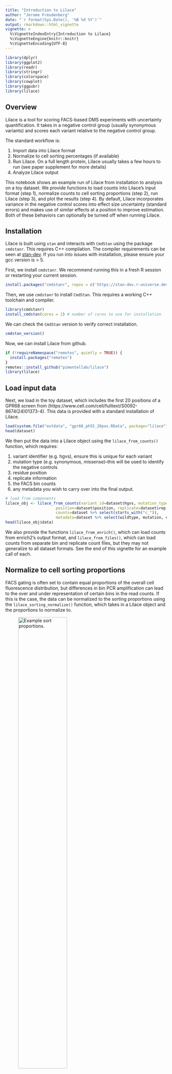 ```yaml
---
title: "Introduction to Lilace"
author: "Jerome Freudenberg"
date: "`r format(Sys.Date(), '%B %d %Y')`"
output: rmarkdown::html_vignette
vignette: >
  %\VignetteIndexEntry{Introduction to Lilace}
  %\VignetteEngine{knitr::knitr}
  %\VignetteEncoding{UTF-8}
---
```



```r
library(dplyr)
library(ggplot2)
library(readr)
library(stringr)
library(colorspace)
library(cowplot)
library(ggpubr)
library(lilace)
```

## Overview

Lilace is a tool for scoring FACS-based DMS experiments with uncertainty quantification. It takes in a negative control group (usually synonymous variants) and scores each variant relative to the negative control group.

The standard workflow is:

1. Import data into Lilace format
2. Normalize to cell sorting percentages (if available)
3. Run Lilace. On a full length protein, Lilace usually takes a few hours to run (see paper supplement for more details)
4. Analyze Lilace output

This notebook shows an example run of Lilace from installation to analysis on a toy dataset. We provide functions to load counts into Lilace's input format (step 1), normalize counts to cell sorting proportions (step 2), run Lilace (step 3), and plot the results (step 4). By default, Lilace incorporates variance in the negative control scores into effect size uncertainty (standard errors) and makes use of similar effects at a position to improve estimation. Both of these behaviors can optionally be turned off when running Lilace. 

## Installation
Lilace is built using `stan` and interacts with `CmdStan` using the package `cmdstanr`. This requires C++ compilation. The compiler requirements can be seen at [stan-dev](https://github.com/stan-dev/stan/wiki/Coding-Style-and-Idioms#supported-cpp-versions-and-compilers).
If you run into issues with installation, please ensure your gcc version is > 5.

First, we install `cmdstanr`. We recommend running this in a fresh R session or restarting your current session.
```r
install.packages("cmdstanr", repos = c('https://stan-dev.r-universe.dev', getOption("repos")))
```
Then, we use `cmdstanr` to install `CmdStan`. This requires a working C++ toolchain and compiler.
```r
library(cmdstanr)
install_cmdstan(cores = 2) # number of cores to use for installation
```
We can check the `CmdStan` version to verify correct installation.
```r
cmdstan_version()
```
Now, we can install Lilace from github.
```r
if (!requireNamespace("remotes", quietly = TRUE)) {
  install.packages("remotes")
}
remotes::install_github("pimentellab/lilace")
library(lilace)
```

## Load input data
Next, we load in the toy dataset, which includes the first 20 positions of a GPR68 screen from (https://www.cell.com/cell/fulltext/S0092-8674(24)01373-4). This data is provided with a standard installation of Lilace.
```r
load(system.file("extdata", "gpr68_ph55_20pos.RData", package="lilace"))
head(dataset)
```
We then put the data into a Lilace object using the `lilace_from_counts()` function, which requires:

1. variant identifier (e.g. hgvs), ensure this is unique for each variant
2. mutation type (e.g. synonymous, missense)--this will be used to identify the negative controls
3. residue position
4. replicate information
5. the FACS bin counts
6. any metadata you wish to carry over into the final output.
```r
# load from components
lilace_obj <- lilace_from_counts(variant_id=dataset$hgvs, mutation_type=dataset$type, 
                      position=dataset$position, replicate=dataset$rep, 
                      counts=dataset %>% select(starts_with("c_")), 
                      metadata=dataset %>% select(wildtype, mutation, exp))
head(lilace_obj$data)
```
We also provide the functions `lilace_from_enrich()`, which can load counts from enrich2's output format, and `lilace_from_files()`, which can load counts from separate bin and replicate count files, but they may not generalize to all dataset formats. See the end of this vignette for an example call of each.

## Normalize to cell sorting proportions
FACS gating is often set to contain equal proportions of the overall cell fluorescence distribution, but differences in bin PCR amplification can lead to the over and under representation of certain bins in the read counts. If this is the case, the data can be normalized to the sorting proportions using the `lilace_sorting_normalize()` function, which takes in a Lilace object and the proportions to normalize to.

![Example sort proportions.](gpr68_ph55_sort.png){width=60%}

In this case the sort proportions don't add up to 1, but that's okay, they are scaled to add up to 1 internally.
```r
# normalize to sorting proportions
GPR_FACS_trace_percent_55 <- c(0.2184, 0.1972, 0.1869, 0.1236)

lilace_obj <- lilace_sorting_normalize(lilace_obj, GPR_FACS_trace_percent_55, rep_specific=F)
head(lilace_obj$normalized_data)
```
If we wish to normalize to replicate-specific sorting proportions, we can format it like the following. The replicate labels in the list (R1, R2, R3) should correspond to the labels used in the Lilace input. 
```r
# normalize to sorting proportions
GPR_FACS_trace_percent_55 <- list(R1=c(0.2184, 0.1972, 0.1869, 0.1236),
                                  R2=c(0.2184, 0.1972, 0.1869, 0.1236),
                                  R3=c(0.2184, 0.1972, 0.1869, 0.1236))

lilace_obj <- lilace_sorting_normalize(lilace_obj, GPR_FACS_trace_percent_55, rep_specific=T)
head(lilace_obj$normalized_data)
```

## Run Lilace
Once, we are ready to run Lilace, we first specify an output directory where the output and model fitting logs will be saved.
```r
output_dir <- "output"
```
Then, we use the function `lilace_fit_model()` to run the main Lilace algorithm. This should only take a few minutes on this truncated dataset, but usually takes a few hours on a full length protein.

By default, the negative controls will be identified by variants labeled as `synonymous` in the `lilace$data$type` column. This can be changed by setting the `control_label` argument to a different value in the column. To disable the negative control-based bias correction, set `control_correction` to `FALSE`. To disable position-level grouping, set `use_positions` to `FALSE`. We provide example outputs for both of these options towards the end of the vignette.
```r
lilace_obj <- lilace_fit_model(lilace_obj, output_dir, control_label="synonymous", 
                               control_correction=T, use_positions=T, pseudocount=T,
                               n_parallel_chains=4)
```
Once it's done running, Lilace saves the scores for each variant to `output/lilace_output/variant_scores.tsv`. The scores dataframe is also saved in `lilace_obj$scores`. The scores are also combined with the input dataframe at `lilace_obj$fitted_data`.
```r
scores <- read_tsv("output/lilace_output/variant_scores.tsv", show_col_types = FALSE)
head(scores)
```
The `effect` column represents the estimated effect size / score for a variant, while `effect_se` gives the standard error. `lfsr` is the local false sign rate, which is a Bayesian measure of significance analogous to a p-value. For example, a default way to call discoveries would be to set a threshold of `lfsr < 0.05`. We encode this in the `discovery05` column where a `-1` indicates a significant leftward shift in fluorescence, `+1` a significant rightward shift, and `0` is not significant. `pos_mean` and `pos_sd` are the estimated position-level mean and variance parameters--these parameters are only included in the final score table if Lilace was run with `use_positions=T`.

## Plot results
To analyze the output of the model, we can first plot the score distributions of the different mutation types using `lilace_score_density()` and ensure they align with expectations.
```r
lilace_score_density(scores, output_dir, score.col="effect", 
                     name="score_histogram", hist=T, scale.free=T)
```

We observe a substantial LOF mode for indels, a smaller one for missense mutations, and a distribution around zero for synonymous mutations.

Next, we plot the estimated scores on a heatmap.
```r
lilace_score_heatmap(scores, output_dir, score.col="effect", name="score_heatmap", 
                     x.text=4, seq.text=1.5, y.text=3)
```

As well as the discoveries, at a threshold of `lfsr < 0.05`. Again, -1 indicates a significant leftward shift in fluorescence, +1 a rightward shift, and 0 is not significant.
```r
lilace_score_heatmap(scores, output_dir, score.col="discovery05", name="discovery05_heatmap", 
                     x.text=4, seq.text=1.5, y.text=3)
```

From here on, further analysis can be done, such as mapping to protein structure and qualitatively analyzing the results.

## Example runs without negative control correction or position hierarchy

#### Without the negative control-based bias correction
Without the negative control-based bias correction, the effect size standard errors are smaller and more effects are called significant (at the cost of more false positives). You may want to run this in cases where variance in negative controls do not provide a good estimate of experimental uncertainty (e.g. only a single WT variant), but you still want Lilace scores for each variant. In this case, Lilace uncertainty estimates (effect standard errors) do not incorporate any notion of negative control variance, which may result in more false positives. (note: a control label column is still required as a reference set to score against)

```r
# specify outpur dir
output_dir <- "output_no_nc_correction"
# run the model on data
fitted_data <- lilace_fit_model(lilace_obj, output_dir, control_label="synonymous", 
                                control_correction=F)
# read scores file
scores <- read_tsv("output_no_nc_correction/lilace_output/variant_scores.tsv", show_col_types = FALSE)
print(head(scores))
lilace_score_heatmap(scores, output_dir, score.col="effect", name="score_heatmap", 
                     x.text=4, seq.text=1.5, y.text=3)
lilace_score_heatmap(scores, output_dir, score.col="discovery05", name="discovery05_heatmap", 
                     x.text=4, seq.text=1.5, y.text=3)
```

#### Without the position hierarchy
Without using position effects to inform variant effect estimates, each effect size will be completely independent of the others at its position. You may want to run this if the data has more than a single residue mutation at a time or complete position independence is desired for downstream analysis (e.g. clinical classification that uses multiple effects at a position as a line of evidence). 
```r
# specify outpur dir
output_dir <- "output_nopos"
# run the model on data
fitted_data <- lilace_fit_model(lilace_obj, output_dir, control_label="synonymous", 
                                use_positions=F)
# read scores file
scores <- read_tsv("output_nopos/lilace_output/variant_scores.tsv", show_col_types = FALSE)
print(head(scores))
lilace_score_heatmap(scores, output_dir, score.col="effect", name="score_heatmap", 
                     x.text=4, seq.text=1.5, y.text=3)
lilace_score_heatmap(scores, output_dir, score.col="discovery05", name="discovery05_heatmap", 
                     x.text=4, seq.text=1.5, y.text=3)
```

## View posterior samples
For convenience and advanced analysis, the posterior samples are saved in `lilace_output/posterior_samples.RData`. They can be analyzed further with the `posterior` package. Here is an example of how to access them:
```r
library(posterior)
draws <- readRDS("output/lilace_output/posterior_samples.RData")
posterior_samples <- posterior::as_draws_rvars(draws)
head(posterior::draws_of(posterior_samples$a))
```

## Format input data from Enrich2 output format

This function expects data in the following format created through processing counts with Enrich2.
![Enrich2 counts example format](enrich_format.png){width=60%}

```r
enrich_file <- system.file("extdata", "kir21_enrich_format.tsv", package="lilace")
lilace_obj_from_enrich <- lilace_from_enrich(enrich_file, pheno="abundance") # filtering to just the abundance phenotype
head(lilace_obj_from_enrich$data)
```

## Format input from separate gating files
Here, we provide an example of formatting from multiple input files where the counts for each bin and replicate are in different files (such as from the Dumpling processing pipeline). The counts will be joined by shared column names, so each file must have at least a variant id column, a position column, and a mutation type column. For example the counts from bin 1 in replicate 1 could look like:
![Separate file counts example format](sep_file_counts.png){width=60%}

```r
# input files in list format 
# (can add more replicates or bins--make sure they are in order from left to right)
file_list <- list(R1=list(
  system.file("extdata", "multi_input/R1_A.tsv", package="lilace"), # rep 1 bin 1
  system.file("extdata", "multi_input/R1_B.tsv", package="lilace"), # rep 1 bin 2
  system.file("extdata", "multi_input/R1_C.tsv", package="lilace"), # rep 1 bin 3
  system.file("extdata", "multi_input/R1_D.tsv", package="lilace")  # rep 1 bin 4 
  ),
                  R2=list(
  system.file("extdata", "multi_input/R2_A.tsv", package="lilace"), # rep 2 bin 1 
  system.file("extdata", "multi_input/R2_B.tsv", package="lilace"), # rep 2 bin 2
  system.file("extdata", "multi_input/R2_C.tsv", package="lilace"), # rep 2 bin 3
  system.file("extdata", "multi_input/R2_D.tsv", package="lilace")) # rep 2 bin 4
  ) 
lilace_obj_from_multi_file <- lilace_from_files(file_list, 
                                                variant_id_col="hgvs",
                                                position_col="position",
                                                mutation_type_col="type",
                                                count_col="count", # column containing count is called count
                                                delim="\t") 

head(lilace_obj_from_multi_file$data)
```










